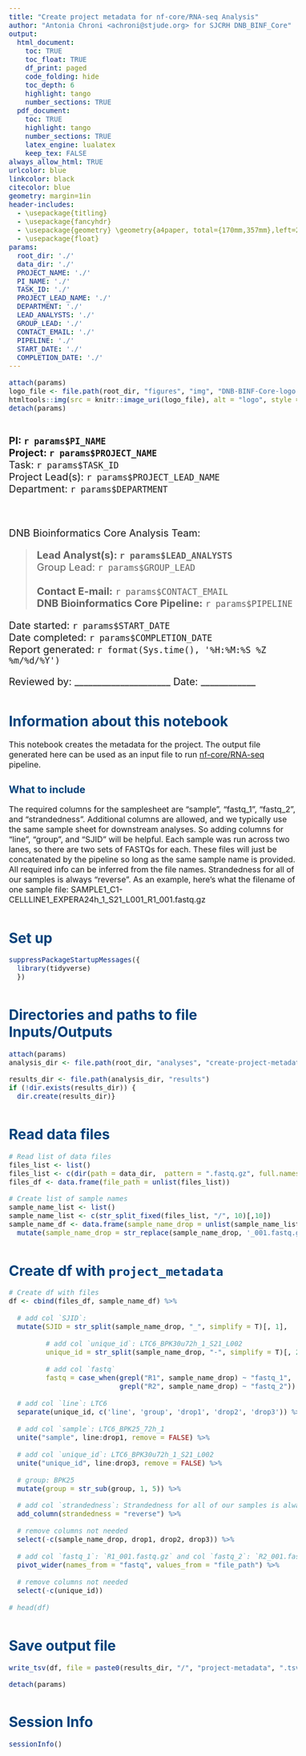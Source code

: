 ```yaml
---
title: "Create project metadata for nf-core/RNA-seq Analysis"
author: "Antonia Chroni <achroni@stjude.org> for SJCRH DNB_BINF_Core"
output:
  html_document:
    toc: TRUE
    toc_float: TRUE
    df_print: paged
    code_folding: hide
    toc_depth: 6
    highlight: tango
    number_sections: TRUE
  pdf_document:
    toc: TRUE
    highlight: tango
    number_sections: TRUE
    latex_engine: lualatex
    keep_tex: FALSE
always_allow_html: TRUE
urlcolor: blue
linkcolor: black
citecolor: blue
geometry: margin=1in
header-includes: 
  - \usepackage{titling}
  - \usepackage{fancyhdr}
  - \usepackage{geometry} \geometry{a4paper, total={170mm,357mm},left=20mm,top=20mm,}
  - \usepackage{float}
params:
  root_dir: './'
  data_dir: './'
  PROJECT_NAME: './'
  PI_NAME: './'
  TASK_ID: './'
  PROJECT_LEAD_NAME: './'
  DEPARTMENT: './'
  LEAD_ANALYSTS: './'
  GROUP_LEAD: './'
  CONTACT_EMAIL: './'
  PIPELINE: './'
  START_DATE: './'
  COMPLETION_DATE: './'
---
```


```r
attach(params)
logo_file <- file.path(root_dir, "figures", "img", "DNB-BINF-Core-logo.png") # Insert logo on the top of the html report 
htmltools::img(src = knitr::image_uri(logo_file), alt = "logo", style = "position:absolute; top:0; left:0; padding:0px; height:120px;")
detach(params)
```

\addtolength{\headheight}{2.0cm} 
\fancypagestyle{plain}{} 
\thispagestyle{fancy}
\fancyhead[L]{\includegraphics[height=120px]{`r logo_file`}}
\renewcommand{\headrulewidth}{0pt}

<style type="text/css">
:root {--DNB_BINF_Core_color: #00427B;}

h1.title {margin-top: 130px;
          margin-bottom: 25px;
          font-size: 36px;}

.nobullet li {list-style-type: none;}

.reporthead {font-size: 20px;}

body { /* Normal */
  font-size: 16px;
  font-style: Arial, Helvetica, sans-serif;}

h1 {color: var(--DNB_BINF_Core_color);
    font-size: 28px;
    margin-top: 50px;}

h2 {color: var(--DNB_BINF_Core_color);
    font-size: 20px;}

.list-group-item.active, .list-group-item.active:focus, .list-group-item.active:hover {
  background-color: var(--DNB_BINF_Core_color);}
</style>

<a href="https://wiki.stjude.org/display/CAB">

</a>

\pagebreak

<div class="reporthead"><br/>
**PI: `r params$PI_NAME`**  
**Project: `r params$PROJECT_NAME`**  
Task: `r params$TASK_ID`  
Project Lead(s): `r params$PROJECT_LEAD_NAME`  
Department: `r params$DEPARTMENT`  

<br />  

DNB Bioinformatics Core Analysis Team: 
<br />  

>**Lead Analyst(s): `r params$LEAD_ANALYSTS`**  
>Group Lead: `r params$GROUP_LEAD`  
<br />
>**Contact E-mail:** `r params$CONTACT_EMAIL`  
>**DNB Bioinformatics Core Pipeline:** `r params$PIPELINE`  

Date started: `r params$START_DATE`  
Date completed:  `r params$COMPLETION_DATE`  
Report generated: `r format(Sys.time(), '%H:%M:%S %Z %m/%d/%Y')` \

Reviewed by: _____________________   Date: ____________ \
</div>
\pagebreak
  
# Information about this notebook

This notebook creates the metadata for the project. The output file generated here can be used as an input file to run [nf-core/RNA-seq](https://nf-co.re/rnaseq/3.14.0) pipeline.

## What to include 

The required columns for the samplesheet are “sample”, “fastq_1”, “fastq_2”, and “strandedness”. Additional columns are allowed, and we typically use the same sample sheet for downstream analyses. So adding columns for “line”, “group”, and “SJID” will be helpful. Each sample was run across two lanes, so there are two sets of FASTQs for each. These files will just be concatenated by the pipeline so long as the same sample name is provided. All required info can be inferred from the file names. Strandedness for all of our samples is always “reverse”. As an example, here’s what the filename of one sample file: SAMPLE1_C1-CELLLINE1_EXPERA24h_1_S21_L001_R1_001.fastq.gz

# Set up
```r
suppressPackageStartupMessages({
  library(tidyverse)
  })
```

# Directories and paths to file Inputs/Outputs
```r
attach(params)
analysis_dir <- file.path(root_dir, "analyses", "create-project-metadata") 

results_dir <- file.path(analysis_dir, "results")
if (!dir.exists(results_dir)) {
  dir.create(results_dir)}

```

# Read data files

```r
# Read list of data files
files_list <- list()
files_list <- c(dir(path = data_dir,  pattern = ".fastq.gz", full.names = TRUE, recursive = TRUE))
files_df <- data.frame(file_path = unlist(files_list))

# Create list of sample names
sample_name_list <- list()
sample_name_list <- c(str_split_fixed(files_list, "/", 10)[,10])
sample_name_df <- data.frame(sample_name_drop = unlist(sample_name_list)) %>%
  mutate(sample_name_drop = str_replace(sample_name_drop, '_001.fastq.gz', '')) 
```

# Create df with `project_metadata`

```r
# Create df with files
df <- cbind(files_df, sample_name_df) %>%
  
  # add col `SJID`:
  mutate(SJID = str_split(sample_name_drop, "_", simplify = T)[, 1],
         
         # add col `unique_id`: LTC6_BPK30u72h_1_S21_L002
         unique_id = str_split(sample_name_drop, "-", simplify = T)[, 2],
         
         # add col `fastq`   
         fastq = case_when(grepl("R1", sample_name_drop) ~ "fastq_1",   
                           grepl("R2", sample_name_drop) ~ "fastq_2")) %>% 
  
  # add col `line`: LTC6
  separate(unique_id, c('line', 'group', 'drop1', 'drop2', 'drop3')) %>%                        
  
  # add col `sample`: LTC6_BPK25_72h_1
  unite("sample", line:drop1, remove = FALSE) %>%
  
  # add col `unique_id`: LTC6_BPK30u72h_1_S21_L002
  unite("unique_id", line:drop3, remove = FALSE) %>%
  
  # group: BPK25
  mutate(group = str_sub(group, 1, 5)) %>% 

  # add col `strandedness`: Strandedness for all of our samples is always “reverse”. 
  add_column(strandedness = "reverse") %>%
  
  # remove columns not needed
  select(-c(sample_name_drop, drop1, drop2, drop3)) %>%
  
  # add col `fastq_1`: `R1_001.fastq.gz` and col `fastq_2`: `R2_001.fastq.gz`
  pivot_wider(names_from = "fastq", values_from = "file_path") %>%
  
  # remove columns not needed
  select(-c(unique_id)) 
  
# head(df)
```

# Save output file

```r
write_tsv(df, file = paste0(results_dir, "/", "project-metadata", ".tsv")) 
```

```r
detach(params)
```

\pagebreak

# Session Info

```r
sessionInfo()
```

